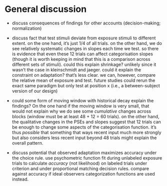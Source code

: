 <!-- Do NOT knit this document. It is part of a larger document. Instead knit the main document (my-apa-formatted-article) -->

# General discussion
 
 + discuss consequences of findings for other accounts (decision-making; normalization)
 
 + discuss fact that test stimuli deviate from exposure stimuli to different extent.  on the one hand, it's just 1/4 of all trials. on the other hand, we do see relatively systematic changes in slopes each time we test. so there is evidence that even these 12 trials can affect categorisation slopes (though it is worth keeping in mind that this is a comparison across different sets of stimuli). could this explain shrinkage? unlikely since it wasn't the case in kleinschmidt and jaeger. could it explain the constraint on adaptation? that's less clear. we can, however, compare the relative mean of exposure and test. future studies could rerun the exact same paradigm but only test at position x (i.e., a between-subject version of our design)
 
 + could some form of moving window with historical decay explain the findings? On the one hand if the moving window is very small, that would not explain why we do see some *cumulative* changes across blocks (window must be at least 48 + 12 = 60 trials). on the other hand, the qualitative changes in the PSEs and slopes suggest that 12 trials can be enough to change some aspects of the categorisation function. it's thus *possible* that something that ways recent input much more strongly but also considers less recent input beyond 48 trials might explain the overall pattern.
 
<!-- TO DO: take note to make test stimuli relative to exposure stims in your next experiment? -->
 
 + discuss potential that observed adaptation maximizes accuracy under the choice rule. use psychometric function fit during unlabeled exposure trials to calculate *accuracy* (not likelihood) on labeled trials under criterion and under proportional matching decision rules. compare against accuracy if ideal observers categorization functions are used instead.




